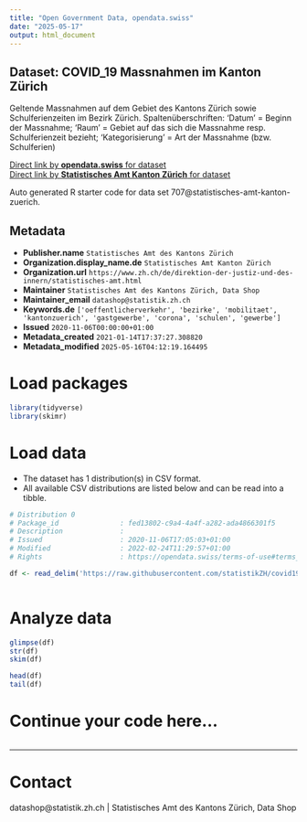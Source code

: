 ```yaml
---
title: "Open Government Data, opendata.swiss"
date: "2025-05-17"
output: html_document
---
```


## Dataset: COVID_19 Massnahmen im Kanton Zürich

Geltende Massnahmen auf dem Gebiet des Kantons Zürich sowie Schulferienzeiten im Bezirk Zürich. Spaltenüberschriften: 'Datum' = Beginn der Massnahme; 'Raum' = Gebiet auf das sich die Massnahme resp. Schulferienzeit bezieht; 'Kategorisierung' = Art der Massnahme (bzw. Schulferien)

[Direct link by **opendata.swiss** for dataset](https://opendata.swiss/de/dataset/covid_19-massnahmen-im-kanton-zurich)<br>
[Direct link by **Statistisches Amt Kanton Zürich** for dataset]()

Auto generated R starter code for data set 707@statistisches-amt-kanton-zuerich.

## Metadata

- **Publisher.name** `Statistisches Amt des Kantons Zürich`
- **Organization.display_name.de** `Statistisches Amt Kanton Zürich`
- **Organization.url** `https://www.zh.ch/de/direktion-der-justiz-und-des-innern/statistisches-amt.html`
- **Maintainer** `Statistisches Amt des Kantons Zürich, Data Shop`
- **Maintainer_email** `datashop@statistik.zh.ch`
- **Keywords.de** `['oeffentlicherverkehr', 'bezirke', 'mobilitaet', 'kantonzuerich', 'gastgewerbe', 'corona', 'schulen', 'gewerbe']`
- **Issued** `2020-11-06T00:00:00+01:00`
- **Metadata_created** `2021-01-14T17:37:27.308820`
- **Metadata_modified** `2025-05-16T04:12:19.164495`


# Load packages

```r

library(tidyverse)
library(skimr)

```

# Load data

-   The dataset has 1 distribution(s) in CSV format.
-   All available CSV distributions are listed below and can be read into a tibble.

```r

# Distribution 0
# Package_id               : fed13802-c9a4-4a4f-a282-ada4866301f5
# Description              : 
# Issued                   : 2020-11-06T17:05:03+01:00
# Modified                 : 2022-02-24T11:29:57+01:00
# Rights                   : https://opendata.swiss/terms-of-use#terms_by

df <- read_delim('https://raw.githubusercontent.com/statistikZH/covid19zeitmarker/master/covid19zeitmarker.csv')



```

# Analyze data

```r

glimpse(df)
str(df)
skim(df)

head(df)
tail(df)

```

# Continue your code here...

```r

```

------------------------------------------------------------------------

# Contact

datashop@statistik.zh.ch | Statistisches Amt des Kantons Zürich, Data Shop
